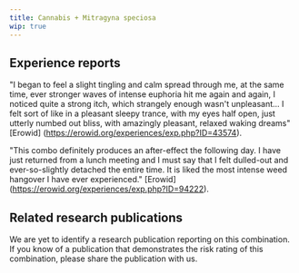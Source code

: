 ---
title: Cannabis + Mitragyna speciosa
wip: true
---

## Experience reports

"I began to feel a slight tingling and calm spread through me, at the same time, ever stronger waves of intense euphoria hit me again and again, I noticed quite a strong itch, which strangely enough wasn't unpleasant... I felt sort of like in a pleasant sleepy trance, with my eyes half open, just utterly numbed out bliss, with amazingly pleasant, relaxed waking dreams" [Erowid] (https://erowid.org/experiences/exp.php?ID=43574).

"This combo definitely produces an after-effect the following day. I have just returned from a lunch meeting and I must say that I felt dulled-out and ever-so-slightly detached the entire time. It is liked the most intense weed hangover I have ever experienced." [Erowid] (https://erowid.org/experiences/exp.php?ID=94222).

## Related research publications

We are yet to identify a research publication reporting on this combination. If you know of a publication that demonstrates the risk rating of this combination, please share the publication with us.



